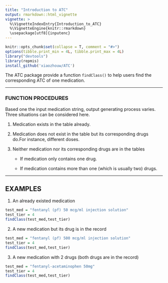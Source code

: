 ```yaml
---
title: "Introduction to ATC"
output: rmarkdown::html_vignette
vignette: >
  %\VignetteIndexEntry{Introduction_to_ATC}
  %\VignetteEngine{knitr::rmarkdown}
  \usepackage[utf8]{inputenc}
---
```

```r
knitr::opts_chunk$set(collapse = T, comment = "#>")
options(tibble.print_min = 4L, tibble.print_max = 4L)
library("devtools")
library(repmis)
install_github('xiaozhouw/ATC')
```

The ATC package provide a function `findClass()` to help users find the corresponding ATC of one medication.

*** 
### FUNCTION PROCEDURES
Based one the input medication string, output generating process varies. Three situations can be considered here. 

1. Medication exists in the table already.

2. Medication does not exist in the table but its corresponding drugs do.For instance, different doses.

3. Neither medication nor its corresponding drugs are in the tables
    * If medication only contains one drug.
    
    * If medication contains more than one (which is usually two) drugs.


***
## EXAMPLES
1. An already existed medication
```r
test_med = "fentanyl (pf) 50 mcg/ml injection solution"
test_tier = 4
findClass(test_med,test_tier)
```

2. A new medication but its drug is in the record
```r
test_med = "fentanyl (pf) 500 mcg/ml injection solution"
test_tier = 4
findClass(test_med,test_tier)
```

3. A new medication with 2 drugs (both drugs are in the record)
```r
test_med = "fentanyl-acetaminophen 50mg"
test_tier = 4
findClass(test_med,test_tier)
```

